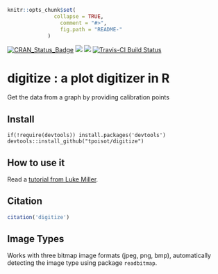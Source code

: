 ```r
knitr::opts_chunk$set(
		       collapse = TRUE,
		         comment = "#>",
		         fig.path = "README-"
			 )
```
<!-- README.md is generated from README.Rmd. Please edit that file -->

[![CRAN_Status_Badge](http://www.r-pkg.org/badges/version/digitize)](http://cran.r-project.org/package=digitize)
![](http://cranlogs.r-pkg.org/badges/digitize?color=yellow)
![](http://cranlogs.r-pkg.org/badges/grand-total/digitize?color=yellowgreen)
[![Travis-CI Build Status](https://travis-ci.org/ashander/digitize.svg?branch=master)](https://travis-ci.org/ashander/digitize)


digitize : a plot digitizer in R
===============

Get the data from a graph by providing calibration points

## Install

```
if(!require(devtools)) install.packages('devtools')
devtools::install_github("tpoisot/digitize")
```

## How to use it

Read a [tutorial from Luke Miller](http://lukemiller.org/index.php/2011/06/digitizing-data-from-old-plots-using-digitize/).

## Citation

```r
citation('digitize')
```

## Image Types


Works with three bitmap image formats (jpeg, png, bmp), automatically detecting
the image type using package `readbitmap`.
